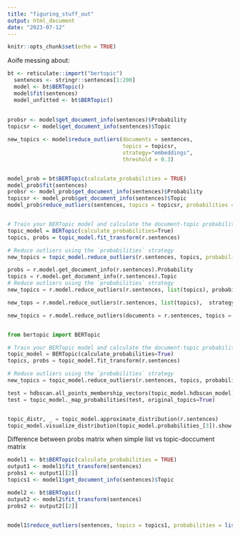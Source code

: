 ```yaml
---
title: "figuring_stuff_out"
output: html_document
date: "2023-07-12"
---
```


```r
knitr::opts_chunk$set(echo = TRUE)
```
Aoife messing about:

```r
bt <- reticulate::import("bertopic") 
  sentences <- stringr::sentences[1:200]
  model <- bt$BERTopic()
  model$fit(sentences)
  model_unfitted <- bt$BERTopic()
  
  
probsr <- model$get_document_info(sentences)$Probability
topicsr <- model$get_document_info(sentences)$Topic

new_topics <- model$reduce_outliers(documents = sentences, 
                                    topics = topicsr,
                                    strategy="embeddings",
                                    threshold = 0.3)


model_prob = bt$BERTopic(calculate_probabilities = TRUE)
model_prob$fit(sentences)
probsr <- model_prob$get_document_info(sentences)$Probability
topicsr <- model_prob$get_document_info(sentences)$Topic
model_prob$reduce_outliers(sentences, topics = topicsr, probabilities = probsr, strategy = "probabilities")


# Train your BERTopic model and calculate the document-topic probabilities
topic_model = BERTopic(calculate_probabilities=True)
topics, probs = topic_model.fit_transform(r.sentences)

# Reduce outliers using the `probabilities` strategy
new_topics = topic_model.reduce_outliers(r.sentences, topics, probabilities=probs, strategy="probabilities")


```

```python

probs = r.model.get_document_info(r.sentences).Probability
topics = r.model.get_document_info(r.sentences).Topic
# Reduce outliers using the `probabilities` strategy
new_topics = r.model.reduce_outliers(r.sentences, list(topics), probabilities=list(probs), strategy="probabilities")

new_tops = r.model.reduce_outliers(r.sentences, list(topics),  strategy="distribution")

new_topics = r.model.reduce_outliers(documents = r.sentences, topics = topics, probabilities = list(probs), strategy="probabilities", threshold = 0.3)


from bertopic import BERTopic

# Train your BERTopic model and calculate the document-topic probabilities
topic_model = BERTopic(calculate_probabilities=True)
topics, probs = topic_model.fit_transform(r.sentences)

# Reduce outliers using the `probabilities` strategy
new_topics = topic_model.reduce_outliers(r.sentences, topics, probabilities=probs, strategy="probabilities")

test = hdbscan.all_points_membership_vectors(topic_model.hdbscan_model)
test = topic_model._map_probabilities(test, original_topics=True)


topic_distr, _ = topic_model.approximate_distribution(r.sentences)
topic_model.visualize_distribution(topic_model.probabilities_[3]).show()

```

Difference between probs matrix when simple list vs topic-doccument matrix

```r
model1 <- bt$BERTopic(calculate_probabilities = TRUE)
output1 <- model1$fit_transform(sentences)
probs1 <- output1[[2]]
topics1 <- model1$get_document_info(sentences)$Topic

model2 <- bt$BERTopic()
output2 <- model2$fit_transform(sentences)
probs2 <- output2[[2]]


model1$reduce_outliers(sentences, topics = topics1, probabilities = list(probs1), strategy = "probabilities")

```
